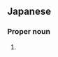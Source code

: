 ==Japanese==
{{ja-kanjitab|友|基}}

===Proper noun===
{{ja-pos|proper|ゆうき}}

# {{given name|male|lang=ja|sort=ゆうき}}